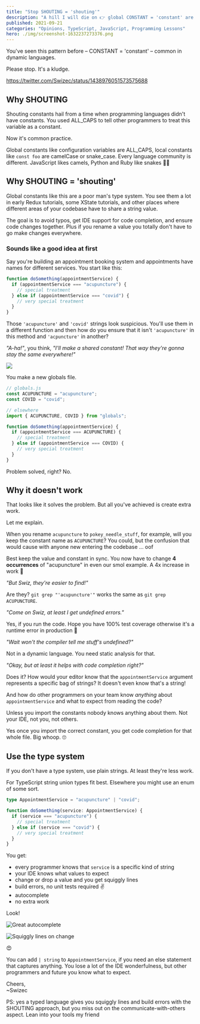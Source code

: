 ```yaml
---
title: "Stop SHOUTING = 'shouting'"
description: "A hill I will die on 👉 global CONSTANT = 'constant' are bad"
published: 2021-09-21
categories: "Opinions, TypeScript, JavaScript, Programming Lessons"
hero: ./img/screenshot-1632237273376.png
---
```


You've seen this pattern before – CONSTANT = 'constant' – common in dynamic languages.

Please stop. It's a kludge.

https://twitter.com/Swizec/status/1438976051573575688

## Why SHOUTING

Shouting constants hail from a time when programming languages didn't have constants. You used ALL_CAPS to tell other programmers to treat this variable as a constant.

Now it's common practice.

Global constants like configuration variables are ALL_CAPS, local constants like `const foo` are camelCase or snake_case. Every language community is different. JavaScript likes camels, Python and Ruby like snakes 🤷‍♀️

## Why SHOUTING = 'shouting'

Global constants like this are a poor man's type system. You see them a lot in early Redux tutorials, some XState tutorials, and other places where different areas of your codebase have to share a string value.

The goal is to avoid typos, get IDE support for code completion, and ensure code changes together. Plus if you rename a value you totally don't have to go make changes everywhere.

### Sounds like a good idea at first

Say you're building an appointment booking system and appointments have names for different services. You start like this:

```javascript
function doSomething(appointmentService) {
  if (appointmentService === "acupuncture") {
    // special treatment
  } else if (appointmentService === "covid") {
    // very special treatment
  }
}
```

Those `'acupuncture'` and `'covid'` strings look suspicious. You'll use them in a different function and then how do you ensure that it isn't `'acupuncture'` in this method and `'acpuncture'` in another?

_"A-ha!"_, you think, _"I'll make a shared constant! That way they're gonna stay the same everywhere!"_

![](giphy:aha)

You make a new globals file.

```javascript
// globals.js
const ACUPUNCTURE = "acupuncture";
const COVID = "covid";

// elsewhere
import { ACUPUNCTURE, COVID } from "globals";

function doSomething(appointmentService) {
  if (appointmentService === ACUPUNCTURE) {
    // special treatment
  } else if (appointmentService === COVID) {
    // very special treatment
  }
}
```

Problem solved, right? No.

## Why it doesn't work

That looks like it solves the problem. But all you've achieved is create extra work.

Let me explain.

When you rename `acupuncture` to `pokey_needle_stuff`, for example, will you keep the constant name as `ACUPUNCTURE`? You could, but the confusion that would cause with anyone new entering the codebase ... oof

Best keep the value and constant in sync. You now have to change **4 occurrences** of "acupuncture" in even our smol example. A 4x increase in work 🤔

_"But Swiz, they're easier to find!"_

Are they? `git grep "'acupuncture'"` works the same as `git grep ACUPUNCTURE`.

_"Come on Swiz, at least I get undefined errors."_

Yes, if you run the code. Hope you have 100% test coverage otherwise it's a runtime error in production 🤞

_"Wait won't the compiler tell me stuff's undefined?"_

Not in a dynamic language. You need static analysis for that.

_"Okay, but at least it helps with code completion right?"_

Does it? How would your editor know that the `appointmentService` argument represents a specific bag of strings? It doesn't even know that's a string!

And how do other programmers on your team know _anything_ about `appointmentService` and what to expect from reading the code?

Unless you import the constants nobody knows anything about them. Not your IDE, not you, not others.

Yes once you import the correct constant, you get code completion for that whole file. Big whoop. 🙄

## Use the type system

If you don't have a type system, use plain strings. At least they're less work.

For TypeScript string union types fit best. Elsewhere you might use an enum of some sort.

```typescript
type AppointmentService = "acupuncture" | "covid";

function doSomething(service: AppointmentService) {
  if (service === "acupuncture") {
    // special treatment
  } else if (service === "covid") {
    // very special treatment
  }
}
```

You get:

- every programmer knows that `service` is a specific kind of string
- your IDE knows what values to expect
- change or drop a value and you get squiggly lines
- build errors, no unit tests required ✌️
- autocomplete
- no extra work

Look!

![Great autocomplete](./img/Great-autocomplete044f8j.png)

![Squiggly lines on change](./img/Squiggly-lines-on-changea8c5c3.png)

😍

You can add `| string` to `AppointmentService`, if you need an else statement that captures anything. You lose a lot of the IDE wonderfulness, but other programmers and future you know what to expect.

Cheers,<br/>
~Swizec

PS: yes a typed language gives you squiggly lines and build errors with the SHOUTING approach, but you miss out on the communicate-with-others aspect. Lean into your tools my friend
